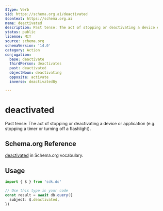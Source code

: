 ```yaml
---
$type: Verb
$id: https://schema.org.ai/deactivated
$context: https://schema.org.ai
name: deactivated
description: Past tense: The act of stopping or deactivating a device or application (e.g. stopping a timer or turning off a flashlight).
status: public
license: MIT
source: schema.org
schemaVersion: '14.0'
category: Action
conjugation:
  base: deactivate
  thirdPerson: deactivates
  past: deactivated
  objectNoun: deactivating
  opposite: activate
  inverse: deactivatedBy

---
```


# deactivated

Past tense: The act of stopping or deactivating a device or application (e.g. stopping a timer or turning off a flashlight).

## Schema.org Reference

[deactivated](https://schema.org/DeactivateAction) in Schema.org vocabulary.

## Usage

```typescript
import { $ } from 'sdk.do'

// Use this type in your code
const result = await db.query({
  subject: $.deactivated,
})
```
